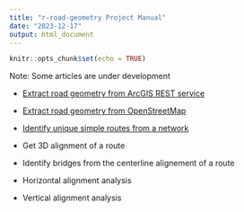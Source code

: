 ```yaml
---
title: "r-road-geometry Project Manual"
date: "2023-12-17"
output: html_document
---
```


```r
knitr::opts_chunk$set(echo = TRUE)
```
Note: Some articles are under development

* [Extract road geometry from ArcGIS REST service](https://profxyang.github.io/r-road-geometry/t1_extract)

* [Extract road geometry from OpenStreetMap](https://profxyang.github.io/r-road-geometry/t2_extract)

* [Identify unique simple routes from a network](https://profxyang.github.io/r-road-geometry/t3_uniqueroutes)

* Get 3D alignment of a route

* Identify bridges from the centerline alignement of a route

* Horizontal alignment analysis

* Vertical alignment analysis
